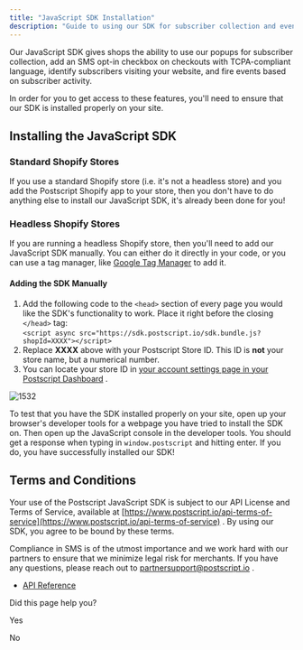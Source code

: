 ```yaml
---
title: "JavaScript SDK Installation"
description: "Guide to using our SDK for subscriber collection and event tracking"
---
```

Our JavaScript SDK gives shops the ability to use our popups for subscriber collection, add an SMS opt-in checkbox on checkouts with TCPA-compliant language, identify subscribers visiting your website, and fire events based on subscriber activity.

In order for you to get access to these features, you'll need to ensure that our SDK is installed properly on your site.

## Installing the JavaScript SDK

### Standard Shopify Stores

If you use a standard Shopify store (i.e. it's not a headless store) and you add the Postscript Shopify app to your store, then you don't have to do anything else to install our JavaScript SDK, it's already been done for you!

### Headless Shopify Stores

If you are running a headless Shopify store, then you'll need to add our JavaScript SDK manually. You can either do it directly in your code, or you can use a tag manager, like [Google Tag Manager](https://tagmanager.google.com/)
 to add it.

#### Adding the SDK Manually

1.  Add the following code to the `<head>` section of every page you would like the SDK's functionality to work. Place it right before the closing `</head>` tag:  
    `<script async src="https://sdk.postscript.io/sdk.bundle.js?shopId=XXXX"></script>`
2.  Replace **XXXX** above with your Postscript Store ID. This ID is **not** your store name, but a numerical number.
3.  You can locate your store ID in [your account settings page in your Postscript Dashboard](https://app.postscript.io/account/settings)
    .

![1532](https://files.readme.io/e9a6f42-ShopID.gif "ShopID.gif")

To test that you have the SDK installed properly on your site, open up your browser's developer tools for a webpage you have tried to install the SDK on. Then open up the JavaScript console in the developer tools. You should get a response when typing in `window.postscript` and hitting enter. If you do, you have successfully installed our SDK!

## Terms and Conditions

Your use of the Postscript JavaScript SDK is subject to our API License and Terms of Service, available at [https://www.postscript.io/api-terms-of-service](https://www.postscript.io/api-terms-of-service)
. By using our SDK, you agree to be bound by these terms.

Compliance in SMS is of the utmost importance and we work hard with our partners to ensure that we minimize legal risk for merchants. If you have any questions, please reach out to [partnersupport@postscript.io](mailto:partnersupport@postscript.io)
.

*   [API Reference](/docs/javascript-sdk-api-reference)
    

Did this page help you?

Yes

No